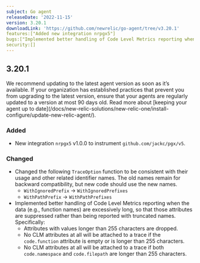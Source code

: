 ```yaml
---
subject: Go agent
releaseDate: '2022-11-15'
version: 3.20.1
downloadLink: 'https://github.com/newrelic/go-agent/tree/v3.20.1'
features:["Added new integration nrpgx5"]
bugs:["Implemented better handling of Code Level Metrics reporting when the data is excessively long"]
security:[]
---
```

## 3.20.1

<Callout variant="important">
We recommend updating to the latest agent version as soon as it’s available. If your organization has established practices that prevent you from upgrading to the latest version, ensure that your agents are regularly updated to a version at most 90 days old. Read more about [keeping your agent up to date](/docs/new-relic-solutions/new-relic-one/install-configure/update-new-relic-agent/).
</Callout>

### Added
* New integration `nrpgx5` v1.0.0 to instrument `github.com/jackc/pgx/v5`. 

### Changed

* Changed the following `TraceOption` function to be consistent with their usage and other related identifier names. The old names remain for backward compatibility, but new code should use the new names. 
   * `WithIgnoredPrefix` -> `WithIgnoredPrefixes`
   * `WithPathPrefix` -> `WithPathPrefixes`
* Implemented better handling of Code Level Metrics reporting when the data (e.g., function names) are excessively long, so that those attributes are suppressed rather than being reported with truncated names. Specifically:
   * Attributes with values longer than 255 characters are dropped.
   * No CLM attributes at all will be attached to a trace if the `code.function` attribute is empty or is longer than 255 characters.
   * No CLM attributes at all will be attached to a trace if both `code.namespace` and `code.filepath` are longer than 255 characters.


